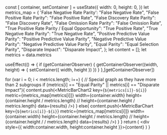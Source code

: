 

  const [ container, setContainer ] = useState({
    width: 0,
    height: 0,
  })
  let metrics_map = {
    'False Negative Rate Parity': "False Negative Rate",
    "False Positive Rate Parity": "False Positive Rate",
    "False Discovery Rate Parity": "False Discovery Rate",
    "False Omission Rate Parity": "False Omission Rate",
    "True Positive Rate Parity / Equal Opportunity": "True Positive Rate",
    "True Negative Rate Parity": "True Negative Rate",
    "Positive Predictive Value Parity": "Positive Predictive Value Parity",
    "Negative Predictive Value Parity": "Negative Predictive Value Parity",
    "Equal Parity": "Equal Selection Parity",
    "Disparate Impact": "Disparate Impact",
  };
  let content = [];
  let metrics = data.metrics

  useEffect(() => {
    if (getContainerObserver) {
      getContainerObserver((width, height) => {
        setContainer({
          width,
          height
        })
      })
    }
  },[getContainerObserver])

  for (var i = 0; i < metrics.length; i++) {
    // Special graph as they have more than 2 subgroups
    if (metrics[i] == "Equal Parity" || metrics[i] == "Disparate Impact"){
      content.push(<MetricBarChart2
        key={`${metrics[i]}-${i}`}
        metric={metrics_map[metrics[i]]}
        width={container.width}
        height={container.height / metrics.length}
        // height={container.height / metrics.length}
        data={results}
      />)
    }
    else{
      content.push(<MetricBarChart
        key={`${metrics[i]}-${i}`}
        metric={metrics_map[metrics[i]]}
        width={container.width}
        height={container.height / metrics.length}
        // height={container.height / / metrics.length}
        data={results}
      />)
      }
    }
  return (
    <div style={{ width:container.width, height:container.height }}>{content}</div>
  )
}


<GetChart
  data={props.getIBData(ib_cid)}
  getContainerObserver={props.getContainerObserver}
  results={props.getResults(cid)}
/>
